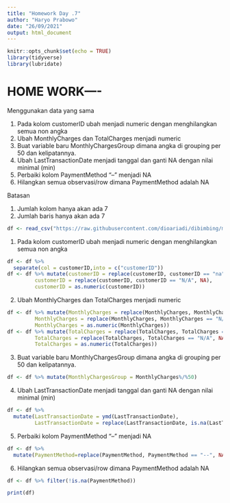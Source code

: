 ---
title: "Homework Day .7"
author: "Haryo Prabowo"
date: "26/09/2021"
output: html_document
---

```{r setup, include=FALSE}
knitr::opts_chunk$set(echo = TRUE)
library(tidyverse)
library(lubridate)
```

# HOME WORK----

Menggunakan data yang sama

1. Pada kolom customerID ubah menjadi numeric dengan menghilangkan semua non angka
2. Ubah MonthlyCharges dan TotalCharges menjadi numeric
3. Buat variable baru MonthlyChargesGroup dimana angka di grouping per 50 dan kelipatannya.
4. Ubah LastTransactionDate menjadi tanggal dan ganti NA dengan nilai minimal (min) 
5. Perbaiki kolom PaymentMethod "--" menjadi NA
6. Hilangkan semua observasi/row dimana PaymentMethod adalah NA

Batasan

1. Jumlah kolom hanya akan ada 7
2. Jumlah baris hanya akan ada 7

```{r HOME WORK}
df <- read_csv("https://raw.githubusercontent.com/dioariadi/dibimbing/main/data_cleansing_raw%20-%20Sheet1.csv")
```

1. Pada kolom customerID ubah menjadi numeric dengan menghilangkan semua non angka
```{r}
df <- df %>% 
  separate(col = customerID,into = c("customerID"))
df <- df %>% mutate(customerID = replace(customerID, customerID == "na", NA),
         customerID = replace(customerID, customerID == "N/A", NA),
         customerID = as.numeric(customerID))
```

2. Ubah MonthlyCharges dan TotalCharges menjadi numeric
```{r}
df <- df %>% mutate(MonthlyCharges = replace(MonthlyCharges, MonthlyCharges == "na", NA),
         MonthlyCharges = replace(MonthlyCharges, MonthlyCharges == "N/A", NA),
         MonthlyCharges = as.numeric(MonthlyCharges))
df <- df %>% mutate(TotalCharges = replace(TotalCharges, TotalCharges == "na", NA),
         TotalCharges = replace(TotalCharges, TotalCharges == "N/A", NA),
         TotalCharges = as.numeric(TotalCharges))
```

3. Buat variable baru MonthlyChargesGroup dimana angka di grouping per 50 dan kelipatannya.
```{r}
df <- df %>% mutate(MonthlyChargesGroup = MonthlyCharges%/%50)
```

4. Ubah LastTransactionDate menjadi tanggal dan ganti NA dengan nilai minimal (min) 
```{r}
df <- df %>%
  mutate(LastTransactionDate = ymd(LastTransactionDate),
         LastTransactionDate = replace(LastTransactionDate, is.na(LastTransactionDate), min(df$LastTransactionDate, na.rm = TRUE)))

```

5. Perbaiki kolom PaymentMethod "--" menjadi NA
```{r}
df <- df %>%
  mutate(PaymentMethod=replace(PaymentMethod, PaymentMethod == "--", NA)) 
```

6. Hilangkan semua observasi/row dimana PaymentMethod adalah NA
```{r}
df <- df %>% filter(!is.na(PaymentMethod))
```

```{r}
print(df)
```

